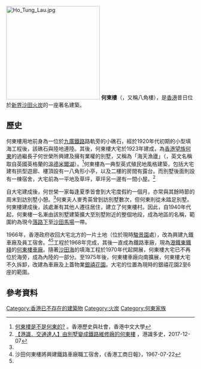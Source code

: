 [[File:Ho_Tung_Lau.jpg|250px]]
'''何東樓'''（{{lang-en|'''Ho Tung Lau'''}}，又稱八角樓），是[[香港|香港]]昔日位於[[新界|新界]][[沙田_(香港)|沙田]][[火炭|火炭]]的一座著名建築。

== 歷史 ==
何東樓用地前身為一位於[[九廣鐵路|九廣鐵路]]路軌旁的小礁石，經於1920年代初期的小型填海工程後，該礁石與陸地連陸。其後，何東樓大宅於1923年建成，為[[香港望族|香港望族]][[何東|何東]]的過繼長子何世榮所興建及擁有業權的別墅，又稱為「海天漁廬」（{{lang-en|Windermere}}，英文名稱取自英國英格蘭的[[溫德米爾湖|溫德米爾湖]]）。<ref name="CUHK">[http://hkhiso.itsc.cuhk.edu.hk/history/node/5969 何東樓是不是何東的?] {{Wayback|url=http://hkhiso.itsc.cuhk.edu.hk/history/node/5969 |date=20200930164834 }}。香港歷史與社會，香港中文大學</ref>何東樓為一典型英式殖民地風格建築，包括大宅建有拱型遊廊、樓頂設有一八角形小亭，以及二樓的房間有露台。而別墅後面則設有一棟宿舍，大宅前為一平地及草坪，草坪另一邊有一間小屋。<ref name="Toast">[http://www.wetoasthk.com/%E3%80%90%E6%B8%AF%E8%AD%98%EF%BC%8E%E4%BA%A4%E9%80%9A%E9%81%94%E4%BA%BA%E3%80%91%E7%94%B1%E5%88%A5%E5%A2%85%E8%AE%8A%E6%88%90%E9%90%B5%E8%B7%AF%E7%B6%AD%E4%BF%AE%E5%BB%A0%E7%9A%84%E4%BD%95%E6%9D%B1/ 【港識．交通達人】由別墅變成鐵路維修廠的何東樓] {{Wayback|url=http://www.wetoasthk.com/%E3%80%90%E6%B8%AF%E8%AD%98%EF%BC%8E%E4%BA%A4%E9%80%9A%E9%81%94%E4%BA%BA%E3%80%91%E7%94%B1%E5%88%A5%E5%A2%85%E8%AE%8A%E6%88%90%E9%90%B5%E8%B7%AF%E7%B6%AD%E4%BF%AE%E5%BB%A0%E7%9A%84%E4%BD%95%E6%9D%B1/ |date=20201125032401 }}，港識多史，2017-12-07</ref>

自大宅建成後，何世榮一家每逢夏季皆會到大宅度假約一個月，亦常與其餘時節的周末到訪別墅小憩。<ref name="CUHK" />何東夫人麥秀英曾到訪別墅數次，但何東則從未踏足別墅。何東樓建成後，該處漸有其他人遷往居住，建立了何東樓村。因此，自1940年代起，何東樓一名漸由該別墅建築擴大至別墅附近的整個地段，成為地區的名稱，範圍約為現今[[落路下|落路下]]至[[沙田馬場|沙田馬場]]一帶。

1966年，香港政府收回大宅北方的一片土地（位於現時[[駿景園|駿景園]]處），改為興建九鐵車廠及員工宿舍。<ref>沙田何東樓將興建鐵路車廠職工宿舍，《香港工商日報》，1967-07-22</ref><ref name="Toast" />工程於1968年完成，其後一直成為鐵路車廠，現為[[港鐵|港鐵]][[東鐵綫|東鐵綫]]的[[何東樓車廠|何東樓車廠]]。隨著[[沙田海|沙田海]]的填海工程於1970年代起開展，何東樓大宅已不再位於海旁，成為內陸的一部分。至1975年後，何東樓車廠向南擴展，何東樓大宅不久拆卸，改建為車廠及上蓋物業[[銀禧花園|銀禧花園]]。大宅的位置為現時的銀禧花園2至6座的範圍。

== 參考資料 ==
{{reflist}}

[[Category:香港已不存在的建築物|Category:香港已不存在的建築物]]
[[Category:火炭|Category:火炭]]
[[Category:何東家族|Category:何東家族]]